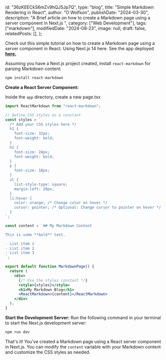   id: "36zKEECkS6mZv9hQJ5Jp7Q",
  type: "blog",
  title: "Simple Markdown Rendering in React",
  author: "O Wolfson",
  publishDate: "2024-03-30",
  description:
    "A Brief article on how to create a Markdown page using a server component in Next.js ",
  category: ["Web Development"],
  tags: ["markdown"],
  modifiedDate: "2024-08-23",
  image: null,
  draft: false,
  relatedPosts: [],
};

Check out this simple tutorial on how to create a Markdown page using a server component in React. Using Next.js 14 here. See the app deployed [**here.**](https://render-markdown.vercel.app/simple-markdown-render)

Assuming you have a Next.js project created, install `react-markdown` for parsing Markdown content.

```bash
npm install react-markdown
```

**Create a React Server Component:**

Inside the `app` directory, create a new page.tsx

```jsx
import ReactMarkdown from "react-markdown";

// Define CSS styles as a constant
const styles = `
  /* Add your CSS styles here */
  h1 {
    font-size: 32px;
    font-weight: bold;
  }
  h2 {
    font-size: 24px;
    font-weight: bold;
  }
  p {
    font-size: 18px;
  }
  ul {
    list-style-type: square;
    margin-left: 20px;
  }
  li:hover {
    color: orange; /* Change color on hover */
    cursor: pointer; /* Optional: Change cursor to pointer on hover */
  }
`;

const content = `## My Markdown Content

This is some **bold** text.

- List item 1
- List item 2
- List item 3
`;

export default function MarkdownPage() {
  return (
    <div>
      {/* Use the styles constant */}
      <style>{styles}</style>
      <h1>My Markdown Blog</h1>
      <ReactMarkdown>{content}</ReactMarkdown>
    </div>
  );
}
```

**Start the Development Server:**
Run the following command in your terminal to start the Next.js development server:

```bash
npm run dev
```

That's it! You've created a Markdown page using a React server component in Next.js. You can modify the `content` variable with your Markdown content and customize the CSS styles as needed.
